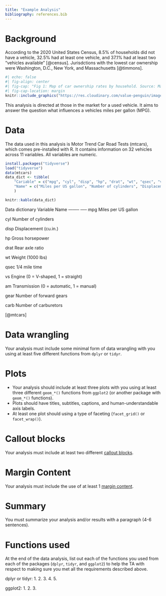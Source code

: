 ---
title: "Example Analysis"
bibliography: references.bib
---

# Background

According to the 2020 United States Census, 8.5% of households did not have a vehicle, 32.5% had at least one vehicle, and 37.1% had at least two "vehicles available" [@census]. Jurisdctions with the lowest car ownership were Washington, D.C., New York, and Massachusetts [@timmons]. 

```{r}
#| echo: false
#| fig-align: center
#| fig-cap: "Fig 1: Map of car ownership rates by household. Source: Matt Timmons"
#| fig-cap-location: margin
knitr::include_graphics("https://res.cloudinary.com/value-penguin/image/upload/c_limit,dpr_1.0,f_auto,h_1600,q_auto,w_1600/v1/car-ownership_ulmhvi")
```

This analysis is directed at those in the market for a used vehicle. It aims to answer the question what influences a vehicles miles per gallon (MPG).

    
# Data
The data used in this analysis is Motor Trend Car Road Tests (mtcars), which comes pre-installed with R. It contains information on 32 vehicles across 11 variables. All variables are numeric.
```{r}
install.packages("tidyverse")
load("tidyverse")
data(mtcars)
data_dict <- tibble(
    "Cariable" = c("mpg", "cyl", "disp", "hp", "drat", "wt", "qsec", "vs", "am", "gear", "carb"),
    "Name" = c("Miles per US gallon", "Number of cylinders", "Displacement (cu.in.)", "Gross horsepower", "Rear axle ratio", "Weight (1000 lbs)", "1/4 mile time", "Engine (0 = V-shaped, 1 = straight)", "Transmission (0 = automatic, 1 = manual)", "Number of forward gears", "Number of carburetors")
    )

knitr::kable(data_dict)
```

:::{.callout-note}
Data dictionary
Variable        Name
--------        -----
mpg             Miles per US gallon

cyl             Number of cylinders

disp            Displacement (cu.in.)

hp              Gross horsepower

drat            Rear axle ratio

wt              Weight (1000 lbs)

qsec            1/4 mile time

vs              Engine (0 = V-shaped, 1 = straight)

am              Transmission (0 = automatic, 1 = manual)

gear            Number of forward gears

carb            Number of carburetors

[@mtcars]
:::
    
# Data wrangling
Your analysis must include some minimal form of data wrangling with you using at least five different functions from `dplyr` or `tidyr`. 
    
# Plots
- Your analysis should include at least three plots with you using at least three different `geom_*()` functions from `ggplot2` (or another package with `geom_*()` functions). 
- Plots should have titles, subtitles, captions, and human-understandable axis labels. 
- At least one plot should using a type of faceting (`facet_grid()` or `facet_wrap()`). 

    
# Callout blocks
Your analysis must include at least two different [callout blocks](https://quarto.org/docs/authoring/callouts.html).
    
# Margin Content
Your analysis must include the use of at least 1 [margin content](https://www.stephaniehicks.com/jhustatprogramming2022/posts/2022-10-27-build-website/#margin-content). 
    
# Summary
You must summarize your analysis and/or results with a paragraph (4-6 sentences).
    
# Functions used
At the end of the data analysis, list out each of the functions you used from each of the packages (`dplyr`, `tidyr`, and `ggplot2`) to help the TA with respect to making sure you met all the requirements described above. 

dplyr or tidyr:
1.
2.
3.
4.
5.


ggplot2:
1.
2.
3.




